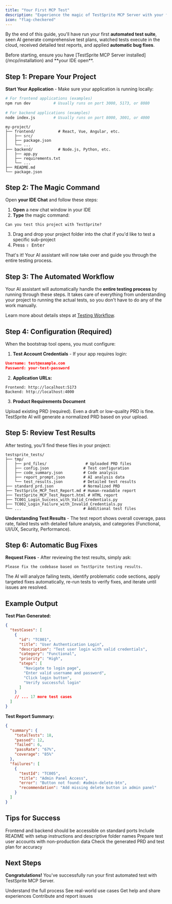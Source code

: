 ```yaml
---
title: "Your First MCP Test"
description: "Experience the magic of TestSprite MCP Server with your first automated test in under 10 minutes."
icon: "flag-checkered"
---
```


By the end of this guide, you'll have run your first **automated test suite**, seen AI generate comprehensive test plans, watched tests execute in the cloud, received detailed test reports, and applied **automatic bug fixes**.

<Info>
Before starting, ensure you have [TestSprite MCP Server installed](/mcp/installation) and **your IDE open**.
</Info>

## Step 1: Prepare Your Project

**Start Your Application** - Make sure your application is running locally:

```bash Example
# For frontend applications (examples)
npm run dev          # Usually runs on port 3000, 5173, or 8080
 
# For backend applications (examples)
node index.js        # Usually runs on port 8000, 3001, or 4000
```

``` text Project Structure Example
my-project/
├── frontend/          # React, Vue, Angular, etc.
│   ├── src/
│   ├── package.json
│   └── ...
├── backend/           # Node.js, Python, etc.
│   ├── app.py
│   ├── requirements.txt
│   └── ...
├── README.md
└── package.json
```

## Step 2: The Magic Command

Open **your IDE Chat** and follow these steps:
1. **Open** a new chat window in your IDE
2. **Type** the magic command:

```text icon="file-lines"
Can you test this project with TestSprite?
```

3. Drag and drop your project folder into the chat if you'd like to test a specific sub-project
4. Press  <kbd>⇧ Enter</kbd>

That's it! Your AI assistant will now take over and guide you through the entire testing process.

## Step 3: The Automated Workflow

Your AI assistant will automatically handle the **entire testing process** by running through these steps. It takes care of everything from understanding your project to running the actual tests, so you don't have to do any of the work manually.

Learn more about details steps at [Testing Workflow](/mcp/workflow).

## Step 4: Configuration (Required)

When the bootstrap tool opens, you must configure:

1. **Test Account Credentials** - If your app requires login:
```json Crediential Examples
Username: test@example.com
Password: your-test-password
```

2. **Application URLs:**
``` text URL Examples
Frontend: http://localhost:5173
Backend: http://localhost:4000
```

3. **Product Requirements Document** 

Upload existing PRD (required). Even a draft or low-quality PRD is fine. TestSprite AI will generate a normalized PRD based on your upload.

## Step 5: Review Test Results

After testing, you'll find these files in your project:

``` text Expandable After Testing Project Structure Example
testsprite_tests/
├── tmp/
│   ├── prd_files/                 # Uploaded PRD files
│   ├── config.json               # Test configuration
│   ├── code_summary.json         # Code analysis
│   ├── report_prompt.json        # AI analysis data
│   └── test_results.json         # Detailed test results
├── standard_prd.json             # Normalized PRD
├── TestSprite_MCP_Test_Report.md # Human-readable report
├── TestSprite_MCP_Test_Report.html # HTML report
├── TC001_Login_Success_with_Valid_Credentials.py
├── TC002_Login_Failure_with_Invalid_Credentials.py
└── ...                           # Additional test files
```

**Understanding Test Results** - The test report shows overall coverage, pass rate, failed tests with detailed failure analysis, and categories (Functional, UI/UX, Security, Performance).

## Step 6: Automatic Bug Fixes

**Request Fixes** - After reviewing the test results, simply ask:

```text icon="file-lines"
Please fix the codebase based on TestSprite testing results.
```

The AI will analyze failing tests, identify problematic code sections, apply targeted fixes automatically, re-run tests to verify fixes, and iterate until issues are resolved.

## Example Output

**Test Plan Generated:**
```json Expandable Test Plan Example
{
  "testCases": [
    {
      "id": "TC001",
      "title": "User Authentication Login",
      "description": "Test user login with valid credentials",
      "category": "Functional",
      "priority": "High",
      "steps": [
        "Navigate to login page",
        "Enter valid username and password",
        "Click login button",
        "Verify successful login"
      ]
    }
    // ... 17 more test cases
  ]
}
```

**Test Report Summary:**
```json Expandable Test Report Summary Example
{
  "summary": {
    "totalTests": 18,
    "passed": 12,
    "failed": 6,
    "passRate": "67%",
    "coverage": "85%"
  },
  "failures": [
    {
      "testId": "TC005",
      "title": "Admin Panel Access",
      "error": "Button not found: #admin-delete-btn",
      "recommendation": "Add missing delete button in admin panel"
    }
  ]
}
```

## Tips for Success

<AccordionGroup>
  <Accordion title="Ensure Apps Are Running">
  Frontend and backend should be accessible on standard ports
  </Accordion>

  <Accordion title="Project Structure">
    Include README with setup instructions and descriptive folder names
  </Accordion>

  <Accordion title="Test Credentials">
    Prepare test user accounts with non-production data
  </Accordion>

   <Accordion title="Review Generated Files">
    Check the generated PRD and test plan for accuracy
  </Accordion>
</AccordionGroup>

## Next Steps

**Congratulations!** You've successfully run your first automated test with TestSprite MCP Server.

<Columns cols={2}>
  <Card title="Complete Testing Workflow" href="../mcp/workflow">
  Understand the full process
  </Card>
  <Card title="View Examples" href="../mcp/examples">
  See real-world use cases
  </Card>
  <Card title="Join Discord" arrow="true" href="https://discord.com/invite/GXWFjCe4an">
  Get help and share experiences
  </Card>
  <Card title="Contribute on Github" arrow="true" href="https://github.com/wangy44624/docs">
  Contribute and report issues
  </Card>
</Columns>